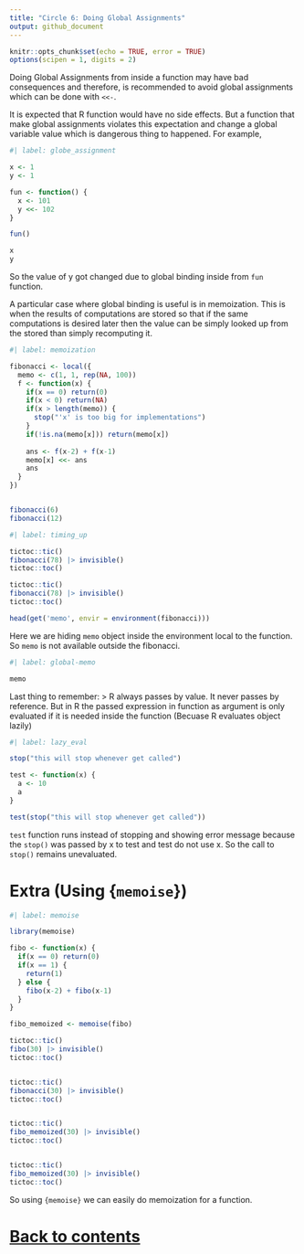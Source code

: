 ```yaml
---
title: "Circle 6: Doing Global Assignments"
output: github_document
---
```


```r
knitr::opts_chunk$set(echo = TRUE, error = TRUE)
options(scipen = 1, digits = 2)
```


Doing Global Assignments from inside a function may have bad consequences and therefore, is recommended to avoid global assignments which can be done with `<<-`. 

It is expected that R function would have no side effects. But a function that make global assignments violates this expectation and change a global variable value which is dangerous thing to happened. For example,

```r
#| label: globe_assignment

x <- 1
y <- 1

fun <- function() {
  x <- 101
  y <<- 102
}

fun()

x
y
```

So the value of y got changed due to global binding inside from `fun` function.

A particular case where global binding is useful is in memoization. This is when the results of computations are stored so that if the same computations is desired later then the value can be simply looked up from the stored than simply recomputing it.

```r
#| label: memoization

fibonacci <- local({
  memo <- c(1, 1, rep(NA, 100))
  f <- function(x) {
    if(x == 0) return(0)
    if(x < 0) return(NA)
    if(x > length(memo)) {
      stop("'x' is too big for implementations")
    }
    if(!is.na(memo[x])) return(memo[x])
    
    ans <- f(x-2) + f(x-1)
    memo[x] <<- ans
    ans
  }
})


fibonacci(6)
fibonacci(12)
```

```r
#| label: timing_up

tictoc::tic()
fibonacci(78) |> invisible()
tictoc::toc()

tictoc::tic()
fibonacci(78) |> invisible()
tictoc::toc()

head(get('memo', envir = environment(fibonacci)))
```
Here we are hiding `memo` object inside the environment local to the function. So `memo` is not available outside the fibonacci.

```r
#| label: global-memo

memo
```
Last thing to remember:
> R always passes by value. It never passes by reference. But in R the passed expression in function as argument is only evaluated if it is needed inside the function (Becuase R evaluates object lazily)

```r
#| label: lazy_eval

stop("this will stop whenever get called")

test <- function(x) {
  a <- 10
  a
}

test(stop("this will stop whenever get called"))
```
`test` function runs instead of stopping and showing error message because the `stop()` was passed by x to test and test do not use x. So the call to `stop()` remains unevaluated.

# Extra (Using {`memoise`})

```r
#| label: memoise

library(memoise)

fibo <- function(x) {
  if(x == 0) return(0)
  if(x == 1) {
    return(1)
  } else {
    fibo(x-2) + fibo(x-1)  
  }
}

fibo_memoized <- memoise(fibo)

tictoc::tic()
fibo(30) |> invisible()
tictoc::toc()


tictoc::tic()
fibonacci(30) |> invisible()
tictoc::toc()


tictoc::tic()
fibo_memoized(30) |> invisible()
tictoc::toc()


tictoc::tic()
fibo_memoized(30) |> invisible()
tictoc::toc()

```
So using `{memoise}` we can easily do memoization for a function.

# [Back to contents]("R_inferno#contents")
